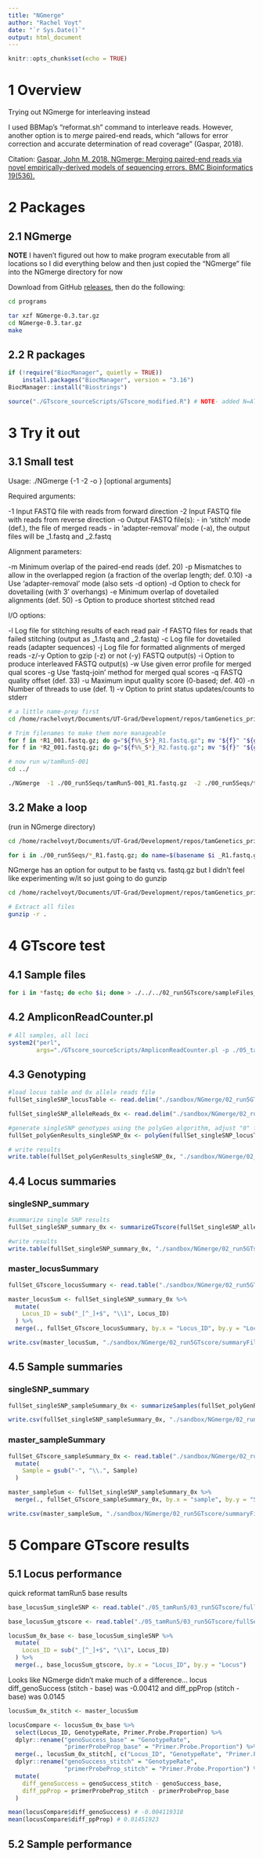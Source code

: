```yaml
---
title: "NGmerge"
author: "Rachel Voyt"
date: "`r Sys.Date()`"
output: html_document
---
```


```r
knitr::opts_chunk$set(echo = TRUE)
```

# 1 Overview

Trying out NGmerge for interleaving instead

I used BBMap's "reformat.sh" command to interleave reads. However, another option is to *merge* paired-end reads, which "allows for error correction and accurate determination of read coverage" (Gaspar, 2018). 

Citation:
[Gaspar, John M. 2018. NGmerge: Merging paired-end reads via novel empirically-derived models of sequencing errors. BMC Bioinformatics 19(536).](https://bmcbioinformatics.biomedcentral.com/articles/10.1186/s12859-018-2579-2)

# 2 Packages

## 2.1 NGmerge

**NOTE** I haven't figured out how to make program executable from all locations so I did everything below and then just copied the "NGmerge" file into the NGmerge directory for now

Download from GitHub [releases](https://github.com/harvardinformatics/NGmerge/releases), then do the following:

```bash
cd programs

tar xzf NGmerge-0.3.tar.gz
cd NGmerge-0.3.tar.gz
make
```

## 2.2 R packages

```r
if (!require("BiocManager", quietly = TRUE))
    install.packages("BiocManager", version = "3.16")
BiocManager::install("Biostrings")

source("./GTscore_sourceScripts/GTscore_modified.R") # NOTE- added N=ATGC to script for later analyses (not included in original)
```

# 3 Try it out

## 3.1 Small test

Usage: ./NGmerge {-1 <file> -2 <file> -o <file>}  [optional arguments]

Required arguments:

  -1  <file>       Input FASTQ file with reads from forward direction
  -2  <file>       Input FASTQ file with reads from reverse direction
  -o  <file>       Output FASTQ file(s):
                   - in 'stitch' mode (def.), the file of merged reads
                   - in 'adapter-removal' mode (-a), the output files
                     will be <file>_1.fastq and <file>_2.fastq
                     
Alignment parameters:

  -m  <int>        Minimum overlap of the paired-end reads (def. 20)
  -p  <float>      Mismatches to allow in the overlapped region
                     (a fraction of the overlap length; def. 0.10)
  -a               Use 'adapter-removal' mode (also sets -d option)
  -d               Option to check for dovetailing (with 3' overhangs)
  -e  <int>        Minimum overlap of dovetailed alignments (def. 50)
  -s               Option to produce shortest stitched read
  
I/O options:

  -l  <file>       Log file for stitching results of each read pair
  -f  <file>       FASTQ files for reads that failed stitching
                     (output as <file>_1.fastq and <file>_2.fastq)
  -c  <file>       Log file for dovetailed reads (adapter sequences)
  -j  <file>       Log file for formatted alignments of merged reads
  -z/-y            Option to gzip (-z) or not (-y) FASTQ output(s)
  -i               Option to produce interleaved FASTQ output(s)
  -w  <file>       Use given error profile for merged qual scores
  -g               Use 'fastq-join' method for merged qual scores
  -q  <int>        FASTQ quality offset (def. 33)
  -u  <int>        Maximum input quality score (0-based; def. 40)
  -n  <int>        Number of threads to use (def. 1)
  -v               Option to print status updates/counts to stderr

```bash
# a little name-prep first
cd /home/rachelvoyt/Documents/UT-Grad/Development/repos/tamGenetics_primatesPeru/sandbox/NGmerge/00_run5Seqs

# Trim filenames to make them more manageable
for f in *R1_001.fastq.gz; do g="${f%%_S*}_R1.fastq.gz"; mv "${f}" "${g}"; done
for f in *R2_001.fastq.gz; do g="${f%%_S*}_R2.fastq.gz"; mv "${f}" "${g}"; done
```

```bash
# now run w/tamRun5-001
cd ../

./NGmerge  -1 ./00_run5Seqs/tamRun5-001_R1.fastq.gz  -2 ./00_run5Seqs/tamRun5-001_R2.fastq.gz  -o ./01_NGmergeOutput/00_seqs_stitched/tamRun5-001_stitched.fastq.gz -d -f ./01_NGmergeOutput/01_seqs_failed/tamRun5-001_fail -l ./01_NGmergeOutput/02_logs_stitchResults/tamRun5-001_log_stitchResults.txt -c ./01_NGmergeOutput/03_logs_dovetailedReads/tamRun5-001_log_dovetailedReads.txt -j ./01_NGmergeOutput/04_logs_stitchAlignments/tamRun5-001_log_stitchAlignments.txt
```

## 3.2 Make a loop

(run in NGmerge directory)

```bash
cd /home/rachelvoyt/Documents/UT-Grad/Development/repos/tamGenetics_primatesPeru/sandbox/NGmerge

for i in ./00_run5Seqs/*_R1.fastq.gz; do name=$(basename $i _R1.fastq.gz); ./NGmerge -1 00_run5Seqs/${name}_R1.fastq.gz -2 00_run5Seqs/${name}_R2.fastq.gz -o 01_NGmergeOutput/00_seqs_stitched/${name}_stitched.fastq.gz -d -f 01_NGmergeOutput/01_seqs_failed/${name}_fail -l 01_NGmergeOutput/02_logs_stitchResults/${name}_log_stitchResults.txt -c 01_NGmergeOutput/03_logs_dovetailedReads/${name}_log_dovetailedReads.txt -j 01_NGmergeOutput/04_logs_stitchAlignments/${name}_log_stitchAlignments.txt; done
```

NGmerge has an option for output to be fastq vs. fastq.gz but I didn't feel like experimenting w/it so just going to do gunzip

```bash
cd /home/rachelvoyt/Documents/UT-Grad/Development/repos/tamGenetics_primatesPeru/sandbox/NGmerge/01_NGmergeOutput/00_seqs_stitched

# Extract all files
gunzip -r .
```

# 4 GTscore test

## 4.1 Sample files

```bash
for i in *fastq; do echo $i; done > ./../../02_run5GTscore/sampleFiles_fullSet.txt
```

## 4.2 AmpliconReadCounter.pl

```r
# All samples, all loci
system2("perl",
        args="./GTscore_sourceScripts/AmpliconReadCounter.pl -p ./05_tamRun5/03_run5GTscore/primerProbeFileV3_fullSet.txt --files ./sandbox/NGmerge/02_run5GTscore/sampleFiles_fullSet.txt --inDir ./sandbox/NGmerge/01_NGmergeOutput/00_seqs_stitched/ --outDir ./sandbox/NGmerge/02_run5GTscore/ --prefix fullSet_")
```

## 4.3 Genotyping

```r
#load locus table and 0x allele reads file
fullSet_singleSNP_locusTable <- read.delim("./sandbox/NGmerge/02_run5GTscore/fullSet_LocusTable_singleSNPs.txt", header = TRUE, stringsAsFactors = FALSE)

fullSet_singleSNP_alleleReads_0x <- read.delim("./sandbox/NGmerge/02_run5GTscore/fullSet_AlleleReads_singleSNPs.txt", header = TRUE, row.names = 1, stringsAsFactors = FALSE)

#generate singleSNP genotypes using the polyGen algorithm, adjust "0" formatting
fullSet_polyGenResults_singleSNP_0x <- polyGen(fullSet_singleSNP_locusTable, fullSet_singleSNP_alleleReads_0x)

# write results
write.table(fullSet_polyGenResults_singleSNP_0x, "./sandbox/NGmerge/02_run5GTscore/fullSet_polyGenResults_singleSNP_0x.txt", quote = FALSE, sep = "\t")
```

## 4.4 Locus summaries

### singleSNP_summary

```r
#summarize single SNP results
fullSet_singleSNP_summary_0x <- summarizeGTscore(fullSet_singleSNP_alleleReads_0x, fullSet_singleSNP_locusTable, fullSet_polyGenResults_singleSNP_0x)

#write results
write.table(fullSet_singleSNP_summary_0x, "./sandbox/NGmerge/02_run5GTscore/fullSet_singleSNP_summary_0x.txt", quote = FALSE, sep = "\t", row.names = FALSE)
```

### master_locusSummary

```r
fullSet_GTscore_locusSummary <- read.table("./sandbox/NGmerge/02_run5GTscore/fullSet_GTscore_locusSummary.txt", header = T, sep = "\t")

master_locusSum <- fullSet_singleSNP_summary_0x %>%
  mutate(
    Locus_ID = sub("_[^_]+$", "\\1", Locus_ID)
  ) %>%
  merge(., fullSet_GTscore_locusSummary, by.x = "Locus_ID", by.y = "Locus")

write.csv(master_locusSum, "./sandbox/NGmerge/02_run5GTscore/summaryFiles/master_locusSummary_0x.txt")
```

## 4.5 Sample summaries

### singleSNP_summary

```r
fullSet_singleSNP_sampleSummary_0x <- summarizeSamples(fullSet_polyGenResults_singleSNP_0x, fullSet_singleSNP_alleleReads_0x)

write.csv(fullSet_singleSNP_sampleSummary_0x, "./sandbox/NGmerge/02_run5GTscore/fullSet_singleSNP_sampleSummary_0x.csv", row.names = F)
```

### master_sampleSummary

```r
fullSet_GTscore_sampleSummary_0x <- read.table("./sandbox/NGmerge/02_run5GTscore/fullSet_GTscore_individualSummary.txt", header = T, sep = "\t") %>%
  mutate(
    Sample = gsub("-", "\\.", Sample)
  )

master_sampleSum <- fullSet_singleSNP_sampleSummary_0x %>%
  merge(., fullSet_GTscore_sampleSummary_0x, by.x = "sample", by.y = "Sample")

write.csv(master_sampleSum, "./sandbox/NGmerge/02_run5GTscore/summaryFiles/master_sampleSummary.txt")
```

# 5 Compare GTscore results

## 5.1 Locus performance

quick reformat tamRun5 base results

```r
base_locusSum_singleSNP <- read.table("./05_tamRun5/03_run5GTscore/fullSet_singleSNP_summary_0x.txt", header = T, sep = "\t")

base_locusSum_gtscore <- read.table("./05_tamRun5/03_run5GTscore/fullSet_GTscore_locusSummary.txt", header = T, sep = "\t")

locusSum_0x_base <- base_locusSum_singleSNP %>%
  mutate(
    Locus_ID = sub("_[^_]+$", "\\1", Locus_ID)
  ) %>%
  merge(., base_locusSum_gtscore, by.x = "Locus_ID", by.y = "Locus")
```

Looks like NGmerge didn't make much of a difference... locus diff_genoSuccess (stitch - base) was -0.00412 and diff_ppProp (stitch - base) was 0.0145

```r
locusSum_0x_stitch <- master_locusSum

locusCompare <- locusSum_0x_base %>%
  select(Locus_ID, GenotypeRate, Primer.Probe.Proportion) %>%
  dplyr::rename("genoSuccess_base" = "GenotypeRate",
                "primerProbeProp_base" = "Primer.Probe.Proportion") %>%
  merge(., locusSum_0x_stitch[, c("Locus_ID", "GenotypeRate", "Primer.Probe.Proportion")], by = "Locus_ID") %>%
  dplyr::rename("genoSuccess_stitch" = "GenotypeRate",
                "primerProbeProp_stitch" = "Primer.Probe.Proportion") %>%
  mutate(
    diff_genoSuccess = genoSuccess_stitch - genoSuccess_base,
    diff_ppProp = primerProbeProp_stitch - primerProbeProp_base
  )

mean(locusCompare$diff_genoSuccess) # -0.004119318
mean(locusCompare$diff_ppProp) # 0.01451923
```

## 5.2 Sample performance